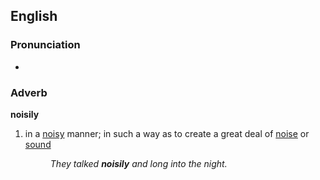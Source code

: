 ==English==
===Pronunciation===
*{{audio|en-us-noisily.ogg|Audio (US)}}

===Adverb===
'''noisily'''
#in a [[noisy]] manner; in such a way as to create a great deal of [[noise]] or [[sound]]
#:''They talked '''noisily''' and long into the night.''